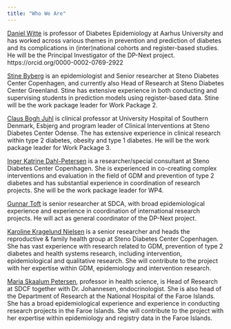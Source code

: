 ```yaml
---
title: "Who We Are"
---
```


[Daniel Witte](https://orcid.org/0000-0002-4285-5459) is professor of Diabetes Epidemiology at Aarhus University and has worked across various themes in prevention and prediction of diabetes and its complications in (inter)national cohorts and register-based studies. He will be the Principal Investigator of the DP-Next project. 
https://orcid.org/0000-0002-0769-2922

[Stine Byberg](https://orcid.org/0000-0002-3626-3609) is an epidemiologist and Senior researcher at Steno Diabetes Center Copenhagen, and currently also Head of Research at Steno Diabetes Center Greenland. Stine has extensive experience in both conducting and supervising students in prediction models using register-based data. Stine will be the work package leader for Work Package 2.

[Claus Bogh Juhl](https://orcid.org/0000-0002-4285-5459) is clinical professor at University Hospital of Southern Denmark, Esbjerg and program leader of Clinical Interventions at Steno Diabetes Center Odense. The has extensive experience in clinical research within type 2 diabetes, obesity and type 1 diabetes. He will be the work package leader for Work Package 3.

[Inger Katrine Dahl-Petersen](https://orcid.org/0000-0002-3157-8847) is a researcher/special consultant at Steno Diabetes Center Copenhagen. She is experienced in co-creating complex interventions and evaluation in the field of GDM and prevention of type 2 diabetes and has substantial experience in coordination of research projects. She will be the work package leader for WP4.

[Gunnar Toft](https://orcid.org/0000-0002-7542-6853) is senior researcher at SDCA, with broad epidemiological experience and experience in coordination of international research projects. He will act as general coordinator of the DP-Next project.

[Karoline Kragelund Nielsen](https://orcid.org/0000-0002-4058-0615) is a senior researcher and heads the reproductive & family health group at Steno Diabetes Center Copenhagen. She has vast experience with research related to GDM, prevention of type 2 diabetes and health systems research, including intervention, epidemiological and qualitative research. She will contribute to the project with her expertise within GDM, epidemiology and intervention research.

[Maria Skaalum Petersen](https://orcid.org/0000-0001-9404-8440), professor in health science, is Head of Research at SDCF together with Dr. Johannesen, endocrinologist. She is also head of the Department of Research at the National Hospital of the Faroe Islands. She has a broad epidemiological experience and experience in conducting research projects in the Faroe Islands. She will contribute to the project with her expertise within epidemiology and registry data in the Faroe Islands. 

